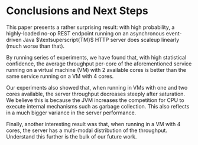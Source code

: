 # Conclusions and Next Steps {#sec:conc}

This paper presents a rather surprising result: with high probability, a highly-loaded
no-op REST endpoint running on an asynchronous event-driven Java $\textsuperscript{TM}$
HTTP server does scaleup linearly (much worse than that). 

By running series of experiments, we have found that, with high statistical confidence, the
average throughput per-core of the aforementioned service running on a virtual
machine (VM) with 2 available cores is better than the same service running on a VM
with 4 cores. 

Our experiments also showed that, when running in VMs with one and two cores 
available, the server throughput decreases steeply after saturation. We believe
this is because the JVM increases the competition for CPU to execute internal
mechanisms such as garbage collection. This also reflects in a much bigger
variance in the server performance.

Finally, another interesting result was that, when running in a VM with 4 cores, the
server has a multi-modal distribution of the throughput. Understand this further
is the bulk of our future work.



